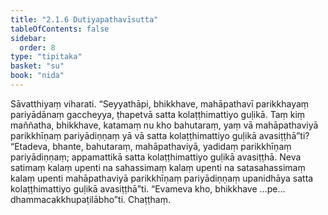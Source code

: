 ```yaml
---
title: "2.1.6 Dutiyapathavīsutta"
tableOfContents: false
sidebar:
  order: 8
type: "tipitaka"
basket: "su"
book: "nida"
---
```



<DynamicBreadcrumb />

<Division number="79" book="nida" bookNo="12" page="354">

<Paragraph number="620" book="nida">
Sāvatthiyaṃ viharati. “Seyyathāpi, bhikkhave, mahāpathavī parikkhayaṃ pariyādānaṃ gaccheyya, ṭhapetvā satta kolaṭṭhimattiyo guḷikā. Taṃ kiṃ maññatha, bhikkhave, katamaṃ nu kho bahutaraṃ, yaṃ vā mahāpathaviyā parikkhīṇaṃ pariyādiṇṇaṃ yā vā satta kolaṭṭhimattiyo guḷikā avasiṭṭhā”ti?
</Paragraph>

<Paragraph number="621" book="nida">
“Etadeva, bhante, bahutaraṃ, mahāpathaviyā, yadidaṃ parikkhīṇaṃ pariyādiṇṇaṃ; appamattikā satta kolaṭṭhimattiyo guḷikā avasiṭṭhā. Neva satimaṃ kalaṃ upenti na sahassimaṃ kalaṃ upenti na satasahassimaṃ kalaṃ upenti mahāpathaviyā parikkhīṇaṃ pariyādiṇṇaṃ upanidhāya satta kolaṭṭhimattiyo guḷikā avasiṭṭhā”ti. “Evameva kho, bhikkhave …pe…  dhammacakkhupaṭilābho”ti.

</Paragraph>
</Division>

<Paragraph number="622" type="center" book="nida">
Chaṭṭhaṃ.
</Paragraph>